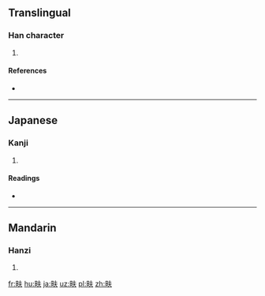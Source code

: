 ==Translingual==

===Han character===
{{Han char|rn=102|rad=田|as=04|sn=9|four=|canj=田手人 (WQO)}}

# {{defn|Han|sort=田04}}

====References====
* {{Han ref|kx=0760.110|dkj=21768|dj=1170.050|hdz=42531.080|uh=7549|ud=30025}}

----

==Japanese==

===Kanji===
{{ja-kanji|grade=|rs=田04}}

# {{defn|lang=ja|sort=田04}}

====Readings====
* {{ja-readings|on=[[ふ]] (fu), [[ぶ]] (bu)|kun=[[たがやす]] (tagayasu)|nanori=}}

----

==Mandarin==

===Hanzi===
{{cmn-hanzi|pin=[[fú]] ([[fu2]])|wg=fu<sup>2</sup>}}

# {{defn|lang=cmn|sort=田04}}

[[fr:畉]]
[[hu:畉]]
[[ja:畉]]
[[uz:畉]]
[[pl:畉]]
[[zh:畉]]
